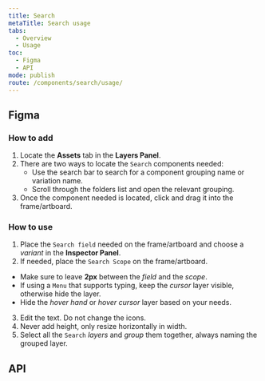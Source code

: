 ```yaml
---
title: Search
metaTitle: Search usage
tabs:
  - Overview
  - Usage
toc:
  - Figma
  - API
mode: publish
route: /components/search/usage/
---
```



## Figma

### How to add

1. Locate the **Assets** tab in the **Layers Panel**.
2. There are two ways to locate the `Search` components needed:
   - Use the search bar to search for a component grouping name or variation name.
   - Scroll through the folders list and open the relevant grouping.
3. Once the component needed is located, click and drag it into the frame/artboard.

### How to use

1. Place the `Search field` needed on the frame/artboard and choose a _variant_ in the **Inspector Panel**. 
2. If needed, place the `Search Scope` on the frame/artboard.

- Make sure to leave **2px** between the _field_ and the _scope_.
- If using a `Menu` that supports typing, keep the _cursor_ layer visible, otherwise hide the layer.
- Hide the _hover hand_ or _hover cursor_ layer based on your needs.

3. Edit the text. Do not change the icons.
4. Never add height, only resize horizontally in width.
5. Select all the `Search` _layers_ and _group_ them together, always naming the grouped layer.

## API

<PropsTable props={Search} />
